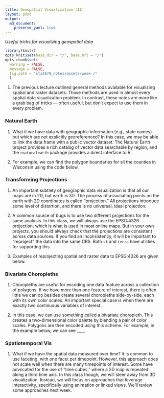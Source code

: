 ```yaml
---
title: Geospatial Visualization (II)
layout: post
output: 
  md_document:
    preserve_yaml: true
---
```


_Useful tricks for visualizing geospatial data_

```r
library(knitr)
opts_knit$set(base_dir = "/", base.url = "/")
opts_chunk$set(
  warning = FALSE, 
  message = FALSE,
  fig.path = "stat679_notes/assets/week-/"
  )
```

1. The previous lecture outlined general methods available for visualizing
spatial and raster datasets. Those methods are used in almost every spatial data
visualization problem. In contrast, these notes are more like a grab bag of
tricks — often useful, but don’t expect to use them in every problem.

### Natural Earth

1. What if we have data with geographic information (e.g., state names) but
which are not explicitly georeferenced? In this case, we may be able to link the
data.frame with a public vector dataset. The Natural Earth project provides a
rich catalog of vector data searchable by region, and the `rnaturalearth`
package provides a direct interface to R.

1. For example, we can find the polygon boundaries for all the counties in
Wisconsin using the code below.

### Transforming Projections

1. An important subtlety of geographic data visualization is that all our maps
are in 2D, but earth is 3D. The process of associating points on the earth with
2D coordinates is called “projection.” All projections introduce some level of
distortion, and there is no universal, ideal projection.

1. A common source of bugs is to use two different projections for the same
analysis. In this class, we will always use the EPSG:4326 projection, which is
what is used in most online maps. But in your own projects, you should always
check that the projections are consistent across data sources. If you find an
inconsistency, it will be important to “reproject” the data into the same CRS.
Both `sf` and `terra` have utilities for supporting this.

1. Examples of reprojecting spatial and raster data to EPSG:4326 are given below.

### Bivariate Choropleths

1.  Choropleths are useful for encoding one data feature across a collection of
polygons. If we have more than one feature of interest, there is often little we
can do besides create several choropleths side-by-side, each with its own color
scales. An important special case is when there are exactly two continuous
variables of interest.

1. In this case, we can use something called a bivariate choropleth. This creates a two-dimensional color palette by blending a pair of color scales. Polygons are then encoded using this scheme. For example, in the example below, we can see ____

### Spatiotemporal Vis

1. What if we have the spatial data measured over time? It is common to use
faceting, with one facet per timepoint. However, this approach does not scale
well when there are many timepoints of interest. Some have advocated for the use
of “time cubes,” where a 2D map is repeated along a third time axis. In this
class though, we will steer away from 3D visualization. Instead, we will focus
on approaches that leverage interactivity, specifically using animation or
linked views. We’ll review some approaches next week.
